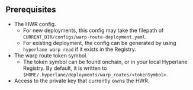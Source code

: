 ## Prerequisites

- The HWR config.
  - For new deployments, this config may take the filepath of `CURRENT_DIR/configs/warp-route-deployment.yaml`.
  - For existing deployment, the config can be generated by using `hyperlane warp read` if it exists in the Registry.
- The warp route token symbol.
  - The token symbol can be found onchain, or in your local Hyperlane Registry. By default, it is written to `$HOME/.hyperlane/deployments/warp_routes/<tokenSymbol>`.
- Access to the private key that currently owns the HWR.
